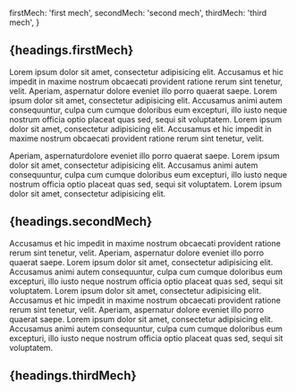 
  firstMech: 'first mech',
  secondMech: 'second mech',
  thirdMech: 'third mech',
}

## {headings.firstMech}

Lorem ipsum dolor sit amet, consectetur adipisicing elit. Accusamus et hic impedit in
maxime nostrum obcaecati provident ratione rerum sint tenetur, velit. Aperiam, aspernatur
dolore eveniet illo porro quaerat saepe. Lorem ipsum dolor sit amet, consectetur
adipisicing elit. Accusamus animi autem consequuntur, culpa cum cumque doloribus eum
excepturi, illo iusto neque nostrum officia optio placeat quas sed, sequi sit voluptatem.
Lorem ipsum dolor sit amet, consectetur adipisicing elit. Accusamus et hic impedit in
maxime nostrum obcaecati provident ratione rerum sint tenetur, velit.

Aperiam, aspernaturdolore eveniet illo porro quaerat saepe. Lorem ipsum dolor sit amet, consectetur
adipisicing elit. Accusamus animi autem consequuntur, culpa cum cumque doloribus eum
excepturi, illo iusto neque nostrum officia optio placeat quas sed, sequi sit voluptatem.
Lorem ipsum dolor sit amet, consectetur adipisicing elit.

## {headings.secondMech}

Accusamus et hic impedit in maxime nostrum obcaecati provident ratione rerum sint tenetur, velit. Aperiam, aspernatur
dolore eveniet illo porro quaerat saepe. Lorem ipsum dolor sit amet, consectetur
adipisicing elit. Accusamus animi autem consequuntur, culpa cum cumque doloribus eum
excepturi, illo iusto neque nostrum officia optio placeat quas sed, sequi sit voluptatem.
Lorem ipsum dolor sit amet, consectetur adipisicing elit. Accusamus et hic impedit in
maxime nostrum obcaecati provident ratione rerum sint tenetur, velit. Aperiam, aspernatur
dolore eveniet illo porro quaerat saepe. Lorem ipsum dolor sit amet, consectetur
adipisicing elit. Accusamus animi autem consequuntur, culpa cum cumque doloribus eum
excepturi, illo iusto neque nostrum officia optio placeat quas sed, sequi sit voluptatem.

## {headings.thirdMech}
